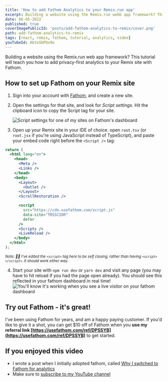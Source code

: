 ```yaml
---
title: 'How to add Fathom Analytics to your Remix.run app'
excerpt: Building a website using the Remix.run webb app framework? This tutorial will teach you how to add privacy-first analytics to your Remix site with Fathom.
date: 06-05-2022
published: true
coverImagePublicId: 'posts/add-fathom-analytics-to-remix/cover.png'
path: add-fathom-analytics-to-remix
tags: [react, remix, fathom, tutorial, analytics, video]
youTubeId: AbtoSbPUx9o
---
```


Building a website using the Remix.run web app framework? This tutorial will teach you how to add privacy-first analytics to your Remix site with Fathom.

## How to set up Fathom on your Remix site

1. Sign into your account with [Fathom](https://usefathom.com/login), and create a new site.
2. Open the settings for that site, and look for _Script settings_. Hit the clipboard icon to copy the Script tag for your site.

   <Image
     publicId="posts/add-fathom-analytics-to-remix/script-settings"
     alt="Script settings for one of my sites on Fathom's dashboard"
     caption="You site's embed code will be on the script settings page. Hit the clipboard button to copy the code"
   />

3. Open up your Remix site in your IDE of choice. open `root.tsx` (or `root.jsx` if you're using JavaScript instead of TypeScript), and paste your embed code right before the `<Script />` tag:

```jsx
return (
  <html lang="en">
    <head>
      <Meta />
      <Links />
    </head>
    <body>
      <Layout>
        <Outlet />
      </Layout>
      <ScrollRestoration />

      <script
        src="https://cdn.usefathom.com/script.js"
        data-site="TRSSCIOR"
        defer
      />
      <Scripts />
      <LiveReload />
    </body>
  </html>
);
```

<small>
  
  _Note: ☝🏽 I've edited the `<script>` tag here to be self closing, rather than having `<script></script>`. It should work either way._

</small>

4. Start your site with `npm run dev` or `yarn dev` and visit any page (you may have to hit reload if you had the page open already). You should see this reflected in your fathom dashboard in real time!
   <Image
     publicId="posts/add-fathom-analytics-to-remix/tracking-results"
     alt="You'll know it's working when you see a live visitor on your fathom dashboard"
     caption="You'll know it's working when you see a live visitor on your fathom dashboard"
   />

## Try out Fathom - it's great!

I've been using Fathom for years, and am a happy paying customer. If you'd like to give it a shot, you can get $10 off of Fathom when you **use my referral link [https://usefathom.com/ref/DPSSYB](https://usefathom.com/ref/DPSSYB)** to get started.

## If you enjoyed this video

- I wrote a post when I initially adopted fathom, called [Why I switched to Fathom for analytics](https://mikebifulco.com/posts/why-fathom-analytics)
- Make sure to [subscribe to my YouTube channel](https://www.youtube.com/channel/mikebifulco)
